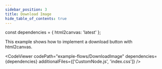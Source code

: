```yaml
---
sidebar_position: 3
title: Download Image
hide_table_of_contents: true
---
```


const dependencies = { html2canvas: 'latest' };

This example shows how to implement a download button with html2canvas.

<CodeViewer
  codePath="example-flows/DownloadImage"
  dependencies={dependencies}
  additionalFiles={['CustomNode.js', 'index.css']}
/>
